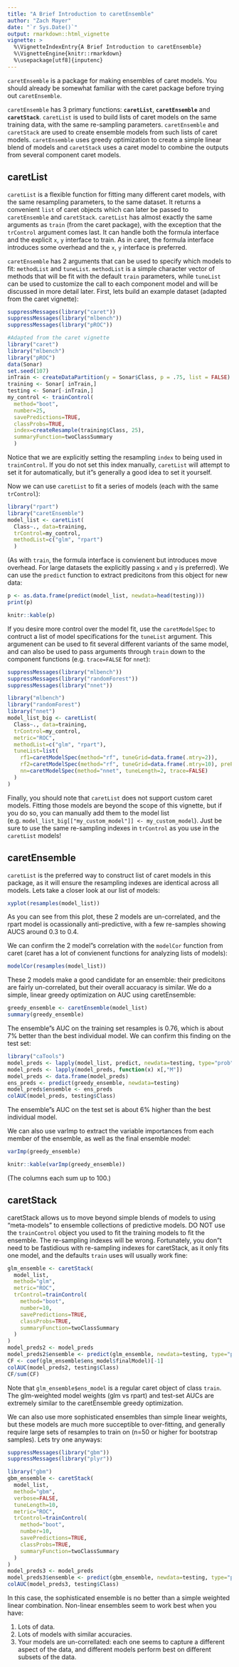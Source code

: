 ```yaml
---
title: "A Brief Introduction to caretEnsemble"
author: "Zach Mayer"
date: "`r Sys.Date()`"
output: rmarkdown::html_vignette
vignette: >
  %\VignetteIndexEntry{A Brief Introduction to caretEnsemble}
  %\VignetteEngine{knitr::rmarkdown}
  %\usepackage[utf8]{inputenc}
---
```


`caretEnsemble` is a package for making ensembles of caret models.  You should already be somewhat familiar with the caret package before trying out `caretEnsemble`.

`caretEnsemble` has 3 primary functions: **`caretList`**, **`caretEnsemble`** and **`caretStack`**. `caretList` is used to build lists of caret models on the same training data, with the same re-sampling parameters.  `caretEnsemble` and `caretStack` are used to create ensemble models from such lists of caret models.  `caretEnsemble` uses greedy optimization to create a simple linear blend of models and `caretStack` uses a caret model to combine the outputs from several component caret models.

## caretList

`caretList` is a flexible function for fitting many different caret models, with the same resampling parameters, to the same dataset.  It returns a convenient `list` of caret objects which can later be passed to `caretEnsemble` and `caretStack`.  `caretList` has almost exactly the same arguments as `train` (from the caret package), with the exception that the `trControl` argument comes last.  It can handle both the formula interface and the explicit `x`, `y` interface to train.  As in caret, the formula interface introduces some overhead and the `x`, `y` interface is preferred.

`caretEnsemble` has 2 arguments that can be used to specify which models to fit: `methodList` and `tuneList`.  `methodList` is a simple character vector of methods that will be fit with the default `train` parameters, while `tuneList` can be used to customize the call to each component model and will be discussed in more detail later.  First, lets build an example dataset (adapted from the caret vignette):
```r
suppressMessages(library("caret"))
suppressMessages(library("mlbench"))
suppressMessages(library("pROC"))
```
```r
#Adapted from the caret vignette
library("caret")
library("mlbench")
library("pROC")
data(Sonar)
set.seed(107)
inTrain <- createDataPartition(y = Sonar$Class, p = .75, list = FALSE)
training <- Sonar[ inTrain,]
testing <- Sonar[-inTrain,]
my_control <- trainControl(
  method="boot",
  number=25,
  savePredictions=TRUE,
  classProbs=TRUE,
  index=createResample(training$Class, 25),
  summaryFunction=twoClassSummary
  )
```
Notice that we are explicitly setting the resampling `index` to being used in `trainControl`.  If you do not set this index manually, `caretList` will attempt to set it for automatically, but it"s generally a good idea to set it yourself.

Now we can use `caretList` to fit a series of models (each with the same `trControl`):
```r
library("rpart")
library("caretEnsemble")
model_list <- caretList(
  Class~., data=training,
  trControl=my_control,
  methodList=c("glm", "rpart")
  )
```
(As with `train`, the formula interface is convienent but introduces move overhead.  For large datasets the explicitly passing `x` and `y` is preferred).
We can use the `predict` function to extract predicitons from this object for new data:
```r
p <- as.data.frame(predict(model_list, newdata=head(testing)))
print(p)
```
```r
knitr::kable(p)
```

If you desire more control over the model fit, use the `caretModelSpec` to contruct a list of model specifications for the `tuneList` argument. This argumenent can be used to fit several different variants of the same model, and can also be used to pass arguments through `train` down to the component functions (e.g. `trace=FALSE` for `nnet`):
```r
suppressMessages(library("mlbench"))
suppressMessages(library("randomForest"))
suppressMessages(library("nnet"))
```
```r
library("mlbench")
library("randomForest")
library("nnet")
model_list_big <- caretList(
  Class~., data=training,
  trControl=my_control,
  metric="ROC",
  methodList=c("glm", "rpart"),
  tuneList=list(
    rf1=caretModelSpec(method="rf", tuneGrid=data.frame(.mtry=2)),
    rf2=caretModelSpec(method="rf", tuneGrid=data.frame(.mtry=10), preProcess="pca"),
    nn=caretModelSpec(method="nnet", tuneLength=2, trace=FALSE)
  )
)
```

Finally, you should note that `caretList` does not support custom caret models.  Fitting those models are beyond the scope of this vignette, but if you do so, you can manually add them to the model list (e.g. `model_list_big[["my_custom_model"]] <- my_custom_model`).  Just be sure to use the same re-sampling indexes in `trControl` as you use in the `caretList` models!

## caretEnsemble
`caretList` is the preferred way to construct list of caret models in this package, as it will ensure the resampling indexes are identical across all models.  Lets take a closer look at our list of models:
```r
xyplot(resamples(model_list))
```
    
As you can see from this plot, these 2 models are un-correlated, and the rpart model is ocassionally anti-predictive, with a few re-samples showing AUCS around 0.3 to 0.4.

We can confirm the 2 model"s correlation with the `modelCor` function from caret (caret has a lot of convienent functions for analyzing lists of models):
```r
modelCor(resamples(model_list))
```

These 2 models make a good candidate for an ensemble: their predicitons are fairly un-correlated, but their overall accuaracy is similar.  We do a simple, linear greedy optimization on AUC using caretEnsemble:
```r
greedy_ensemble <- caretEnsemble(model_list)
summary(greedy_ensemble)
```

The ensemble"s AUC on the training set resamples is 0.76, which is about 7% better than the best individual model.  We can confirm this finding on the test set:
```r
library("caTools")
model_preds <- lapply(model_list, predict, newdata=testing, type="prob")
model_preds <- lapply(model_preds, function(x) x[,"M"])
model_preds <- data.frame(model_preds)
ens_preds <- predict(greedy_ensemble, newdata=testing)
model_preds$ensemble <- ens_preds
colAUC(model_preds, testing$Class)
```

The ensemble"s AUC on the test set is about 6% higher than the best individual model.

We can also use varImp to extract the variable importances from each member of the ensemble, as well as the final ensemble model:
```r
varImp(greedy_ensemble)
```
```r
knitr::kable(varImp(greedy_ensemble))
```

(The columns each sum up to 100.)

## caretStack
caretStack allows us to move beyond simple blends of models to using "meta-models" to ensemble collections of predictive models. DO NOT use the `trainControl` object you used to fit the training models to fit the ensemble.  The re-sampling indexes will be wrong.  Fortunately, you don"t need to be fastidious with re-sampling indexes for caretStack, as it only fits one model, and the defaults `train` uses will usually work fine:

```r
glm_ensemble <- caretStack(
  model_list, 
  method="glm",
  metric="ROC",
  trControl=trainControl(
    method="boot",
    number=10,
    savePredictions=TRUE,
    classProbs=TRUE,
    summaryFunction=twoClassSummary
  )
)
model_preds2 <- model_preds
model_preds2$ensemble <- predict(glm_ensemble, newdata=testing, type="prob")$M
CF <- coef(glm_ensemble$ens_model$finalModel)[-1]
colAUC(model_preds2, testing$Class)
CF/sum(CF)
```

Note that `glm_ensemble$ens_model` is a regular caret object of class `train`.  The glm-weighted model weights (glm vs rpart) and test-set AUCs are extremely similar to the caretEnsemble greedy optimization.

We can also use more sophisticated ensembles than simple linear weights, but these models are much more succeptible to over-fitting, and generally require large sets of resamples to train on (n=50 or higher for bootstrap samples).  Lets try one anyways:
```r
suppressMessages(library("gbm"))
suppressMessages(library("plyr"))
```
```r
library("gbm")
gbm_ensemble <- caretStack(
  model_list, 
  method="gbm",
  verbose=FALSE,
  tuneLength=10,
  metric="ROC",
  trControl=trainControl(
    method="boot",
    number=10,
    savePredictions=TRUE,
    classProbs=TRUE,
    summaryFunction=twoClassSummary
  )
)
model_preds3 <- model_preds
model_preds3$ensemble <- predict(gbm_ensemble, newdata=testing, type="prob")$M
colAUC(model_preds3, testing$Class)
```

In this case, the sophisticated ensemble is no better than a simple weighted linear combination.  Non-linear ensembles seem to work best when you have:

1. Lots of data.
2. Lots of models with similar accuracies.
3. Your models are un-correllated: each one seems to capture a different aspect of the data, and different models perform best on different subsets of the data.
